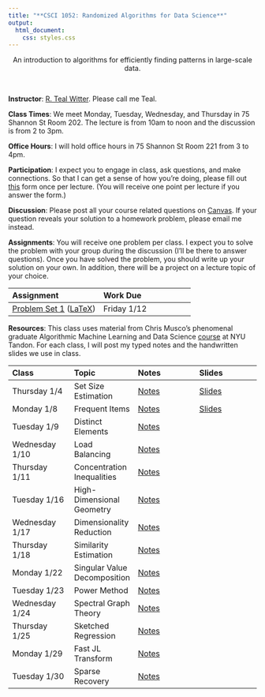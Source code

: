 ```yaml
---
title: "**CSCI 1052: Randomized Algorithms for Data Science**"
output:
  html_document:
    css: styles.css
---
```


<center>
An introduction to algorithms for efficiently finding patterns in large-scale data.
</center>

<br>

<div class="row">
  <div class="col-md-6" markdown="1">
  **Instructor**: [R. Teal Witter](https://www.rtealwitter.com/). Please call me Teal.
  
  **Class Times**: We meet Monday, Tuesday, Wednesday, and Thursday in 75 Shannon St Room 202. The lecture is from 10am to noon and the discussion is from 2 to 3pm.
  
  **Office Hours**: I will hold office hours in 75 Shannon St Room 221 from 3 to 4pm.
  
  **Participation**: I expect you to engage in class, ask questions, and make connections. So that I can get a sense of how you're doing, please fill out [this](https://forms.gle/XNaiZFexa1JGJtTs5) form once per lecture. (You will receive one point per lecture if you answer the form.)
  
  **Discussion**: Please post all your course related questions on [Canvas](https://middlebury.instructure.com/courses/13944). If your question reveals your solution to a homework problem, please email me instead.
  
  </div>
  <div class="col-md-6" markdown="1">
  **Assignments**: You will receive one problem per class. I expect you to solve the problem with your group during the discussion (I'll be there to answer questions). Once you have solved the problem, you should write up your solution on your own. In addition, there will be a project on a lecture topic of your choice.
  
  Assignment | Work Due 
  :--- | :--- 
  [Problem Set 1](psets/pset1.pdf) ([LaTeX](psets/pset1.tex)) | Friday 1/12 
  </div>
</div>

**Resources**: This class uses material from Chris Musco's phenomenal graduate Algorithmic Machine Learning and Data Science [course](https://chrismusco.com/amlds2023/) at NYU Tandon. For each class, I will post my typed notes and the handwritten slides we use in class.

<tr>
Class | Topic | Notes | Slides </tr><tr>
:--- | :--- | :--- | :--- |
Thursday 1/4   | Set Size Estimation | [Notes](notes/01_set_size.html) | [Slides](lectures/lecture01.pdf)  | </tr><tr>
Monday 1/8     | Frequent Items | [Notes](notes/02_frequent_items.html) | [Slides](lectures/lecture02.pdf) | </tr><tr>
Tuesday 1/9    | Distinct Elements| [Notes](notes/03_distinct_elements.html) |  | </tr><tr>
Wednesday 1/10 | Load Balancing | [Notes](notes/04_load_balancing.html) |  | </tr><tr>
Thursday 1/11  | Concentration Inequalities | [Notes](notes/05_concentration_inequalities.html) |  | </tr><tr>
Tuesday 1/16   | High-Dimensional Geometry | [Notes](notes/06_high_dimensional_geometry.html) |  | </tr><tr>
Wednesday 1/17 | Dimensionality Reduction | [Notes](notes/07_dimensionality_reduction.html) |  | </tr><tr>
Thursday 1/18  | Similarity Estimation | [Notes](notes/08_similarity_estimation.html) |  | </tr><tr>
Monday 1/22    | Singular Value Decomposition | [Notes](notes/14_singular_value_decomposition.html) |  | </tr><tr>
Tuesday 1/23   | Power Method | [Notes](notes/15_power_method.html) |  | </tr><tr>
Wednesday 1/24 | Spectral Graph Theory | [Notes](notes/16_spectral_graph_theory.html) |  | </tr><tr>
Thursday 1/25  | Sketched Regression | [Notes](notes/17_sketched_regression.html) |  | </tr><tr>
Monday 1/29    | Fast JL Transform | [Notes](notes/18_fast_jl_transform.html) |  | </tr><tr>
Tuesday 1/30   | Sparse Recovery | [Notes](notes/19_sparse_recovery.html) |  | </tr><tr>


